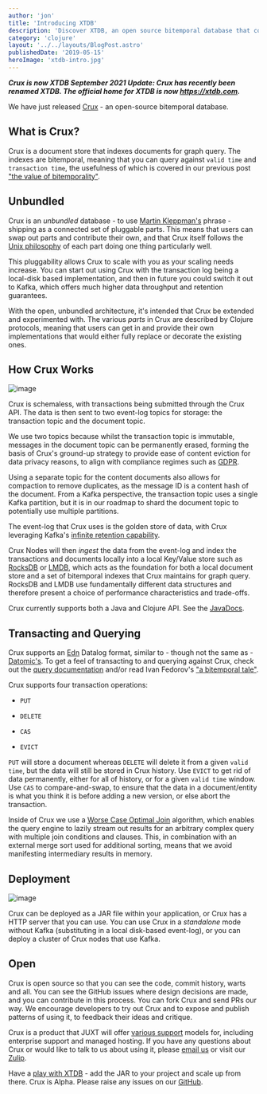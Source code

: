 ```yaml
---
author: 'jon'
title: 'Introducing XTDB'
description: 'Discover XTDB, an open source bitemporal database that combines document storage with graph querying capabilities and flexible time-based data models'
category: 'clojure'
layout: '../../layouts/BlogPost.astro'
publishedDate: '2019-05-15'
heroImage: 'xtdb-intro.jpg'
---
```



**_Crux is now XTDB
September 2021 Update: Crux has recently been renamed XTDB. The official home for XTDB is now https://xtdb.com._**

We have just released [Crux](https://juxt.pro/crux/index.html) - an
open-source bitemporal database.

## What is Crux?

Crux is a document store that indexes documents for graph query. The
indexes are bitemporal, meaning that you can query against `valid time`
and `transaction time`, the usefulness of which is covered in our
previous post [\"the value of
bitemporality\"](https://juxt.pro/blog/posts/value-of-bitemporality.html).

## Unbundled

Crux is an _unbundled_ database - to use [Martin
Kleppman's](https://martin.kleppmann.com/2015/03/04/turning-the-database-inside-out.html)
phrase - shipping as a connected set of pluggable parts. This means that
users can swap out parts and contribute their own, and that Crux itself
follows the [Unix
philosophy](https://en.wikipedia.org/wiki/Unix_philosophy) of each part
doing one thing particularly well.

This pluggability allows Crux to scale with you as your scaling needs
increase. You can start out using Crux with the transaction log being a
local-disk based implementation, and then in future you could switch it
out to Kafka, which offers much higher data throughput and retention
guarantees.

With the open, unbundled architecture, it's intended that Crux be
extended and experimented with. The various _parts_ in Crux are
described by Clojure protocols, meaning that users can get in and
provide their own implementations that would either fully replace or
decorate the existing ones.

## How Crux Works


<Image alt='image' src={cs} />

Crux is schemaless, with transactions being submitted through the Crux
API. The data is then sent to two event-log topics for storage: the
transaction topic and the document topic.

We use two topics because whilst the transaction topic is immutable,
messages in the document topic can be permanently erased, forming the
basis of Crux's ground-up strategy to provide ease of content eviction
for data privacy reasons, to align with compliance regimes such as
[GDPR](https://eugdpr.org/).

Using a separate topic for the content documents also allows for
compaction to remove duplicates, as the message ID is a content hash of
the document. From a Kafka perspective, the transaction topic uses a
single Kafka partition, but it is in our roadmap to shard the document
topic to potentially use multiple partitions.

The event-log that Crux uses is the golden store of data, with Crux
leveraging Kafka's [infinite retention
capability](https://www.confluent.io/blog/okay-store-data-apache-kafka/).

Crux Nodes will then _ingest_ the data from the event-log and index the
transactions and documents locally into a local Key/Value store such as
[RocksDB](https://rocksdb.org/) or [LMDB](https://github.com/LMDB/lmdb),
which acts as the foundation for both a local document store and a set
of bitemporal indexes that Crux maintains for graph query. RocksDB and
LMDB use fundamentally different data structures and therefore present a
choice of performance characteristics and trade-offs.

Crux currently supports both a Java and Clojure API. See the
[JavaDocs](https://juxt.pro/crux/docs/javadoc/index.html).

## Transacting and Querying

Crux supports an [Edn](https://github.com/edn-format/edn) Datalog
format, similar to - though not the same as -
[Datomic's](http://datomic.com). To get a feel of transacting to and
querying against Crux, check out the [query
documentation](https://xtdb.com/reference/queries.html) and/or read Ivan
Fedorov's [\"a bitemporal
tale\"](https://juxt.pro/blog/posts/a-bitemporal-tale.html).

Crux supports four transaction operations:

- `PUT`

- `DELETE`

- `CAS`

- `EVICT`

`PUT` will store a document whereas `DELETE` will delete it from a given
`valid time`, but the data will still be stored in Crux history. Use
`EVICT` to get rid of data permanently, either for all of history, or
for a given `valid time` window. Use `CAS` to compare-and-swap, to
ensure that the data in a document/entity is what you think it is before
adding a new version, or else abort the transaction.

Inside of Crux we use a [Worse Case Optimal
Join](https://arxiv.org/abs/1803.09930) algorithm, which enables the
query engine to lazily stream out results for an arbitrary complex query
with multiple join conditions and clauses. This, in combination with an
external merge sort used for additional sorting, means that we avoid
manifesting intermediary results in memory.

## Deployment


<Image alt='image' src={cd} />

Crux can be deployed as a JAR file within your application, or Crux has
a HTTP server that you can use. You can use Crux in a _standalone_ mode
without Kafka (substituting in a local disk-based event-log), or you can
deploy a cluster of Crux nodes that use Kafka.

## Open

Crux is open source so that you can see the code, commit history, warts
and all. You can see the GitHub issues where design decisions are made,
and you can contribute in this process. You can fork Crux and send PRs
our way. We encourage developers to try out Crux and to expose and
publish patterns of using it, to feedback their ideas and critique.

Crux is a product that JUXT will offer [various
support](https://xtdb.com/support/support.html) models for, including
enterprise support and managed hosting. If you have any questions about
Crux or would like to talk to us about using it, please [email
us](mailto:hello@xtdb.com) or visit our
[Zulip](https://juxt-oss.zulipchat.com/#narrow/stream/194466-xtdb).

Have a [play with XTDB](https://docs.xtdb.com/guides/quickstart/) - add
the JAR to your project and scale up from there. Crux is Alpha. Please
raise any issues on our [GitHub](https://github.com/juxt/crux).


<Image width={300} src={cl} alt='' />
